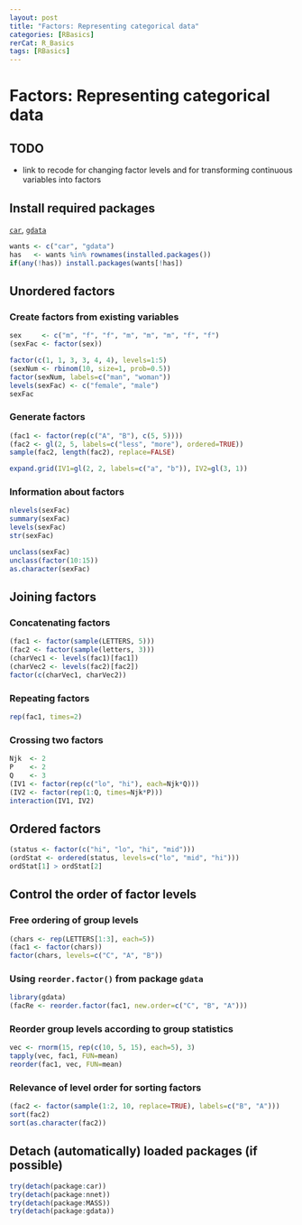 ```yaml
---
layout: post
title: "Factors: Representing categorical data"
categories: [RBasics]
rerCat: R_Basics
tags: [RBasics]
---
```


Factors: Representing categorical data
=========================

TODO
-------------------------

 - link to recode for changing factor levels and for transforming continuous variables into factors

Install required packages
-------------------------

[`car`](http://cran.r-project.org/package=car), [`gdata`](http://cran.r-project.org/package=gdata)

```r
wants <- c("car", "gdata")
has   <- wants %in% rownames(installed.packages())
if(any(!has)) install.packages(wants[!has])
```

Unordered factors
-------------------------

### Create factors from existing variables
    
```r
sex     <- c("m", "f", "f", "m", "m", "m", "f", "f")
(sexFac <- factor(sex))
```

```r
factor(c(1, 1, 3, 3, 4, 4), levels=1:5)
(sexNum <- rbinom(10, size=1, prob=0.5))
factor(sexNum, labels=c("man", "woman"))
levels(sexFac) <- c("female", "male")
sexFac
```

### Generate factors

```r
(fac1 <- factor(rep(c("A", "B"), c(5, 5))))
(fac2 <- gl(2, 5, labels=c("less", "more"), ordered=TRUE))
sample(fac2, length(fac2), replace=FALSE)
```

```r
expand.grid(IV1=gl(2, 2, labels=c("a", "b")), IV2=gl(3, 1))
```

### Information about factors

```r
nlevels(sexFac)
summary(sexFac)
levels(sexFac)
str(sexFac)
```

```r
unclass(sexFac)
unclass(factor(10:15))
as.character(sexFac)
```

Joining factors
-------------------------

### Concatenating factors

```r
(fac1 <- factor(sample(LETTERS, 5)))
(fac2 <- factor(sample(letters, 3)))
(charVec1 <- levels(fac1)[fac1])
(charVec2 <- levels(fac2)[fac2])
factor(c(charVec1, charVec2))
```

### Repeating factors

```r
rep(fac1, times=2)
```

### Crossing two factors

```r
Njk  <- 2
P    <- 2
Q    <- 3
(IV1 <- factor(rep(c("lo", "hi"), each=Njk*Q)))
(IV2 <- factor(rep(1:Q, times=Njk*P)))
interaction(IV1, IV2)
```

Ordered factors
-------------------------

```r
(status <- factor(c("hi", "lo", "hi", "mid")))
(ordStat <- ordered(status, levels=c("lo", "mid", "hi")))
ordStat[1] > ordStat[2]
```

Control the order of factor levels
-------------------------

### Free ordering of group levels

```r
(chars <- rep(LETTERS[1:3], each=5))
(fac1 <- factor(chars))
factor(chars, levels=c("C", "A", "B"))
```

### Using `reorder.factor()` from package `gdata`

```r
library(gdata)
(facRe <- reorder.factor(fac1, new.order=c("C", "B", "A")))
```

### Reorder group levels according to group statistics

```r
vec <- rnorm(15, rep(c(10, 5, 15), each=5), 3)
tapply(vec, fac1, FUN=mean)
reorder(fac1, vec, FUN=mean)
```

### Relevance of level order for sorting factors

```r
(fac2 <- factor(sample(1:2, 10, replace=TRUE), labels=c("B", "A")))
sort(fac2)
sort(as.character(fac2))
```

Detach (automatically) loaded packages (if possible)
-------------------------

```r
try(detach(package:car))
try(detach(package:nnet))
try(detach(package:MASS))
try(detach(package:gdata))
```
